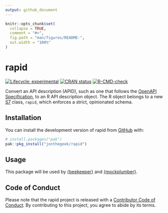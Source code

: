 ```yaml
---
output: github_document
---
```


<!-- README.md is generated from README.Rmd. Please edit that file -->

```r
knitr::opts_chunk$set(
  collapse = TRUE,
  comment = "#>",
  fig.path = "man/figures/README-",
  out.width = "100%"
)
```

# rapid

<!-- badges: start -->
[![Lifecycle: experimental](https://img.shields.io/badge/lifecycle-experimental-orange.svg)](https://lifecycle.r-lib.org/articles/stages.html#experimental)
[![CRAN status](https://www.r-pkg.org/badges/version/rapid)](https://CRAN.R-project.org/package=rapid)
[![R-CMD-check](https://github.com/jonthegeek/rapid/actions/workflows/R-CMD-check.yaml/badge.svg)](https://github.com/jonthegeek/rapid/actions/workflows/R-CMD-check.yaml)
<!-- badges: end -->

Convert an API description (APID), such as one that follows the [OpenAPI Specification](https://spec.openapis.org/oas/v3.1.0), to an R API description object.
The R object belongs to a new [S7](https://rconsortium.github.io/S7) class, `rapid`, which enforces a strict, opinionated schema.

## Installation

You can install the development version of rapid from [GitHub](https://github.com/) with:

``` r
# install.packages("pak")
pak::pkg_install("jonthegeek/rapid")
```

## Usage

This package will be used by [{beekeeper}](https://jonthegeek.github.io/beekeeper/) and [{mockplumber}](https://jonthegeek.github.io/mockplumber/).

## Code of Conduct

Please note that the rapid project is released with a [Contributor Code of Conduct](https://jonthegeek.github.io/rapid/CODE_OF_CONDUCT.html). By contributing to this project, you agree to abide by its terms.
